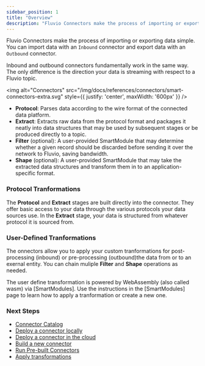 ```yaml
---
sidebar_position: 1
title: "Overview"
description: "Fluvio Connectors make the process of importing or exporting data simple"
---
```


Fluvio Connectors make the process of importing or exporting data simple.
You can import data with an `Inbound` connector and export data with an `Outbound` connector.

Inbound and outbound connectors fundamentally work in the same way. The only difference is the direction your data is streaming with respect to a Fluvio topic.

<img
  alt="Connectors"
  src="/img/docs/references/connectors/smart-connectors-extra.svg"
  style={{ justify: 'center', maxWidth: '600px' }}
/>


- **Protocol**: Parses data according to the wire format of the connected data platform.
- **Extract**: Extracts raw data from the protocol format and packages it neatly into data structures
  that may be used by subsequent stages or be produced directly to a topic.
- **Filter** (optional): A user-provided SmartModule that may determine whether a given record
  should be discarded before sending it over the network to Fluvio, saving bandwidth.
- **Shape** (optional): A user-provided SmartModule that may take the extracted data structures and
  transform them in to an application-specific format.


### Protocol Tranformations

The **Protocol** and **Extract** stages are built directly into the connector. They offer basic access to your data through the various protocols your data sources use. In the **Extract** stage, your data is structured from whatever protocol it is sourced from.


### User-Defined Tranformations

The onnectors allow you to apply your custom tranformations for post-processing (inbound) or pre-processing (outbound)the data from or to an exernal entity. You can chain muliple **Filter** and **Shape** operations as needed.

The user define transformation is powered by WebAssembly (also called wasm) via [SmartModules]. Use the instructions in the [SmartModules] page to learn how to apply a tranformation or create a new one.


### Next Steps

* [Connector Catalog](hub/connectors/index.md)
* [Deploy a connector locally](connectors/local/introduction.mdx)
* [Deploy a connector in the cloud](connectors/cloud/introduction.mdx)
* [Build a new connector](connectors/local/develop/introduction.mdx)
* [Run Pre-built Connectors](hub/overview.mdx)
* [Apply transformations](connectors/smartmodules/introduction.mdx)
